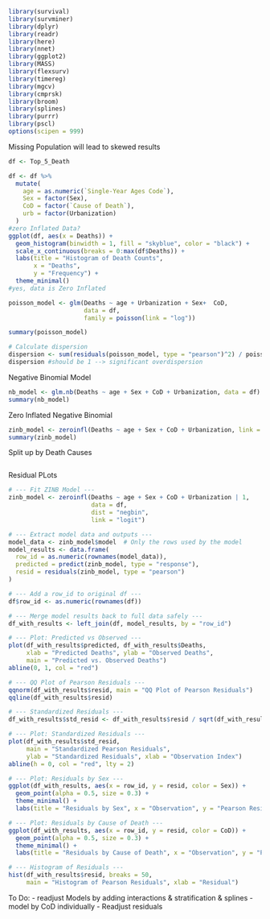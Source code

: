 ```r
library(survival)
library(survminer)
library(dplyr)
library(readr)
library(here)
library(nnet)
library(ggplot2)
library(MASS)
library(flexsurv)
library(timereg)
library(mgcv)
library(cmprsk)
library(broom)
library(splines)
library(purrr)
library(pscl)
options(scipen = 999)
```

Missing Population will lead to skewed results
```r
df <- Top_5_Death

df <- df %>%
  mutate(
    age = as.numeric(`Single-Year Ages Code`),                        
    Sex = factor(Sex),
    CoD = factor(`Cause of Death`),
    urb = factor(Urbanization)
  )
#zero Inflated Data?
ggplot(df, aes(x = Deaths)) +
  geom_histogram(binwidth = 1, fill = "skyblue", color = "black") +
  scale_x_continuous(breaks = 0:max(df$Deaths)) +
  labs(title = "Histogram of Death Counts",
       x = "Deaths",
       y = "Frequency") +
  theme_minimal()
#yes, data is Zero Inflated
```
```r
poisson_model <- glm(Deaths ~ age + Urbanization + Sex+  CoD,
                     data = df,
                     family = poisson(link = "log"))

summary(poisson_model)

# Calculate dispersion
dispersion <- sum(residuals(poisson_model, type = "pearson")^2) / poisson_model$df.residual
dispersion #should be 1 --> significant overdispersion

```
Negative Binomial Model
```r
nb_model <- glm.nb(Deaths ~ age + Sex + CoD + Urbanization, data = df)
summary(nb_model)
```
Zero Inflated Negative Binomial
```r
zinb_model <- zeroinfl(Deaths ~ age + Sex + CoD + Urbanization, link = "logit", dist = "negbin", data = df)
summary(zinb_model)
```

Split up by Death Causes
```r

```

Residual PLots
```r
# --- Fit ZINB Model ---
zinb_model <- zeroinfl(Deaths ~ age + Sex + CoD + Urbanization | 1,
                       data = df,
                       dist = "negbin",
                       link = "logit")

# --- Extract model data and outputs ---
model_data <- zinb_model$model  # Only the rows used by the model
model_results <- data.frame(
  row_id = as.numeric(rownames(model_data)),
  predicted = predict(zinb_model, type = "response"),
  resid = residuals(zinb_model, type = "pearson")
)

# --- Add a row_id to original df ---
df$row_id <- as.numeric(rownames(df))

# --- Merge model results back to full data safely ---
df_with_results <- left_join(df, model_results, by = "row_id")

# --- Plot: Predicted vs Observed ---
plot(df_with_results$predicted, df_with_results$Deaths,
     xlab = "Predicted Deaths", ylab = "Observed Deaths",
     main = "Predicted vs. Observed Deaths")
abline(0, 1, col = "red")

# --- QQ Plot of Pearson Residuals ---
qqnorm(df_with_results$resid, main = "QQ Plot of Pearson Residuals")
qqline(df_with_results$resid)

# --- Standardized Residuals ---
df_with_results$std_resid <- df_with_results$resid / sqrt(df_with_results$predicted)

# --- Plot: Standardized Residuals ---
plot(df_with_results$std_resid,
     main = "Standardized Pearson Residuals",
     ylab = "Standardized Residuals", xlab = "Observation Index")
abline(h = 0, col = "red", lty = 2)

# --- Plot: Residuals by Sex ---
ggplot(df_with_results, aes(x = row_id, y = resid, color = Sex)) +
  geom_point(alpha = 0.5, size = 0.3) +
  theme_minimal() +
  labs(title = "Residuals by Sex", x = "Observation", y = "Pearson Residual")

# --- Plot: Residuals by Cause of Death ---
ggplot(df_with_results, aes(x = row_id, y = resid, color = CoD)) +
  geom_point(alpha = 0.5, size = 0.3) +
  theme_minimal() +
  labs(title = "Residuals by Cause of Death", x = "Observation", y = "Pearson Residual")

# --- Histogram of Residuals ---
hist(df_with_results$resid, breaks = 50,
     main = "Histogram of Pearson Residuals", xlab = "Residual")

```
To Do:
- readjust Models by adding interactions & stratification & splines
- model by CoD individually
- Readjust residuals
